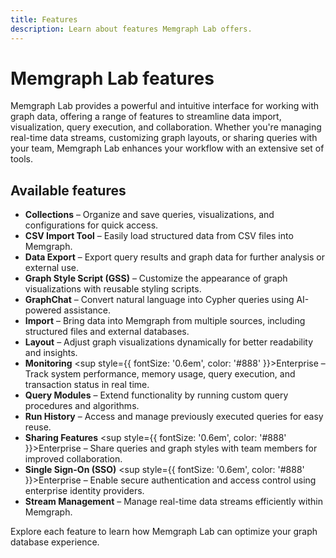 ```yaml
---
title: Features
description: Learn about features Memgraph Lab offers.
---
```


# Memgraph Lab features 

Memgraph Lab provides a powerful and intuitive interface for working with graph
data, offering a range of features to streamline data import, visualization,
query execution, and collaboration. Whether you're managing real-time data
streams, customizing graph layouts, or sharing queries with your team, Memgraph
Lab enhances your workflow with an extensive set of tools.

## Available features

- **Collections** – Organize and save queries, visualizations, and configurations for quick access.  
- **CSV Import Tool** – Easily load structured data from CSV files into Memgraph.  
- **Data Export** – Export query results and graph data for further analysis or external use.  
- **Graph Style Script (GSS)** – Customize the appearance of graph visualizations with reusable styling scripts.  
- **GraphChat** – Convert natural language into Cypher queries using AI-powered assistance.  
- **Import** – Bring data into Memgraph from multiple sources, including structured files and external databases.  
- **Layout** – Adjust graph visualizations dynamically for better readability and insights.  
- **Monitoring** <sup style={{ fontSize: '0.6em', color: '#888' }}>Enterprise</sup> – Track system performance, memory usage, query execution, and transaction status in real time.  
- **Query Modules** – Extend functionality by running custom query procedures and algorithms.  
- **Run History** – Access and manage previously executed queries for easy reuse.  
- **Sharing Features** <sup style={{ fontSize: '0.6em', color: '#888' }}>Enterprise</sup> – Share queries and graph styles with team members for improved collaboration.  
- **Single Sign-On (SSO)** <sup style={{ fontSize: '0.6em', color: '#888' }}>Enterprise</sup> – Enable secure authentication and access control using enterprise identity providers.  
- **Stream Management** – Manage real-time data streams efficiently within Memgraph.  

Explore each feature to learn how Memgraph Lab can optimize your graph database experience.